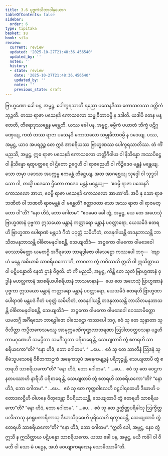 ```yaml
---
title: 3.6 ပုဗ္ဗကဲသိဘာဝါနုယောဂ
tableOfContents: false
sidebar:
  order: 6
type: tipitaka
basket: su
book: sila
review:
  current: review
  updated: '2025-10-27T21:48:36.456540'
  updated_by: ''
  notes: ''
  history:
  - state: review
    date: '2025-10-27T21:48:36.456540'
    updated_by: ''
    notes: ''
    previous_state: draft
---
```



<ReviewStatus review={frontmatter.review} showDetails={true} />

<HypothesisAnnotation frontmatter={frontmatter} />

<DynamicBreadcrumb />

<Division number="283" book="sila" e="ch" v="6" p="97">

<Paragraph number="403" book="sila">
ဗြာဟ္မဏော ခေါ ပန, အမ္ဗဋ္ဌ, ပေါက္ခရသာတိ ရညော ပသေနဒိဿ ကောသလဿ ဒတ္တိကံ ဘုဉ္ဇတိ. တဿ ရာဇာ ပသေနဒိ ကောသလော သမ္မုခီဘာဝမ္ပိ န ဒဒါတိ. ယဒါပိ တေန မန္တေတိ, တိရောဒုဿန္တေန မန္တေတိ. ယဿ ခေါ ပန, အမ္ဗဋ္ဌ, ဓမ္မိကံ ပယာတံ ဘိက္ခံ ပဋိဂ္ဂဏှေယျ, ကထံ တဿ ရာဇာ ပသေနဒိ ကောသလော သမ္မုခီဘာဝမ္ပိ န ဒဒေယျ. ပဿ, အမ္ဗဋ္ဌ, ယာဝ အပရဒ္ဓဉ္စ တေ ဣဒံ အာစရိယဿ ဗြာဟ္မဏဿ ပေါက္ခရသာတိဿ.
</Paragraph>

</Division>
<Division number="284" book="sila" e="ch" v="6" p="97">

<Paragraph number="404" book="sila">
တံ ကိံ မညသိ, အမ္ဗဋ္ဌ, ဣဓ ရာဇာ ပသေနဒိ ကောသလော ဟတ္ထိဂီဝါယ ဝါ နိသိန္နော အဿပိဋ္ဌေ ဝါ နိသိန္နော ရထူပတ္ထရေ ဝါ ဌိတော ဥဂ္ဂေဟိ ဝါ ရာဇညေဟိ ဝါ ကိဉ္စိဒေဝ မန္တနံ မန္တေယျ. သော တမှာ ပဒေသာ အပက္ကမ္မ ဧကမန္တံ တိဋ္ဌေယျ. အထ အာဂစ္ဆေယျ သုဒ္ဒေါ ဝါ သုဒ္ဒဒါသော ဝါ, တသ္မိံ ပဒေသေ ဌိတော တဒေဝ မန္တနံ မန္တေယျ—  ‘ဧဝမ္ပိ ရာဇာ ပသေနဒိ ကောသလော အာဟ, ဧဝမ္ပိ ရာဇာ ပသေနဒိ ကောသလော အာဟာ’တိ. အပိ နု သော ရာဇဘဏိတံ ဝါ ဘဏတိ ရာဇမန္တနံ ဝါ မန္တေတိ? ဧတ္တာဝတာ သော အဿ ရာဇာ ဝါ ရာဇမတ္တော ဝါ”တိ? “နော ဟိဒံ, ဘော ဂေါတမ”.
</Paragraph>

</Division>
<Division number="285" book="sila" e="ch" v="6" p="97">

<Paragraph number="405" book="sila">
“ဧဝမေဝ ခေါ တွံ, အမ္ဗဋ္ဌ, ယေ တေ အဟေသုံ ဗြာဟ္မဏာနံ ပုဗ္ဗကာ ဣသယော မန္တာနံ ကတ္တာရော မန္တာနံ ပဝတ္တာရော, ယေသမိဒံ ဧတရဟိ ဗြာဟ္မဏာ ပေါရာဏံ မန္တပဒံ ဂီတံ ပဝုတ္တံ သမိဟိတံ, တဒနုဂါယန္တိ တဒနုဘာသန္တိ ဘာသိတမနုဘာသန္တိ ဝါစိတမနုဝါစေန္တိ, သေယျထိဒံ—  အဋ္ဌကော ဝါမကော ဝါမဒေဝေါ ဝေဿာမိတ္တော ယမတဂ္ဂိ အင်္ဂီရသော ဘာရဒွါဇော ဝါသေဋ္ဌော ကဿပေါ ဘဂု—  ‘တျာဟံ မန္တေ အဓိယာမိ သာစရိယကော’တိ, တာဝတာ တွံ ဘဝိဿသိ ဣသိ ဝါ ဣသိတ္ထာယ ဝါ ပဋိပန္နောတိ နေတံ ဌာနံ ဝိဇ္ဇတိ.
</Paragraph>

</Division>
<Division number="286" book="sila" e="ch" v="6" p="97">

<Paragraph number="406" book="sila">
တံ ကိံ မညသိ, အမ္ဗဋ္ဌ, ကိန္တိ တေ သုတံ ဗြာဟ္မဏာနံ ဝုဒ္ဓါနံ မဟလ္လကာနံ အာစရိယပါစရိယာနံ ဘာသမာနာနံ—  ယေ တေ အဟေသုံ ဗြာဟ္မဏာနံ ပုဗ္ဗကာ ဣသယော မန္တာနံ ကတ္တာရော မန္တာနံ ပဝတ္တာရော, ယေသမိဒံ ဧတရဟိ ဗြာဟ္မဏာ ပေါရာဏံ မန္တပဒံ ဂီတံ ပဝုတ္တံ သမိဟိတံ, တဒနုဂါယန္တိ တဒနုဘာသန္တိ ဘာသိတမနုဘာသန္တိ ဝါစိတမနုဝါစေန္တိ, သေယျထိဒံ—  အဋ္ဌကော ဝါမကော ဝါမဒေဝေါ ဝေဿာမိတ္တော ယမတဂ္ဂိ အင်္ဂီရသော ဘာရဒွါဇော ဝါသေဋ္ဌော ကဿပေါ ဘဂု, ဧဝံ သု တေ သုနှာတာ သုဝိလိတ္တာ ကပ္ပိတကေသမဿူ အာမုက္ကမဏိကုဏ္ဍလာဘရဏာ ဩဒါတဝတ္ထဝသနာ ပဉ္စဟိ ကာမဂုဏေဟိ သမပ္ပိတာ သမင်္ဂီဘူတာ ပရိစာရေန္တိ, သေယျထာပိ တွံ ဧတရဟိ သာစရိယကော”တိ? “နော ဟိဒံ, ဘော ဂေါတမ”.
</Paragraph>

<Paragraph number="407" book="sila">
“ …ပေ…  ဧဝံ သု တေ သာလီနံ ဩဒနံ သုစိမံသူပသေစနံ ဝိစိတကာဠကံ အနေကသူပံ အနေကဗျဉ္ဇနံ ပရိဘုဉ္ဇန္တိ, သေယျထာပိ တွံ ဧတရဟိ သာစရိယကော”တိ? “နော ဟိဒံ, ဘော ဂေါတမ”.
</Paragraph>

<Paragraph number="408" book="sila">
“ …ပေ…  ဧဝံ သု တေ ဝေဌကနတပဿာဟိ နာရီဟိ ပရိစာရေန္တိ, သေယျထာပိ တွံ ဧတရဟိ သာစရိယကော”တိ? “နော ဟိဒံ, ဘော ဂေါတမ”.
</Paragraph>

<Paragraph number="409" book="sila">
“ …ပေ…  ဧဝံ သု တေ ကုတ္တဝါလေဟိ ဝဠဝါရထေဟိ ဒီဃာဟိ ပတောဒလဋ္ဌီဟိ ဝါဟနေ ဝိတုဒေန္တာ ဝိပရိယာယန္တိ, သေယျထာပိ တွံ ဧတရဟိ သာစရိယကော”တိ? “နော ဟိဒံ, ဘော ဂေါတမ”.
</Paragraph>

<Paragraph number="410" book="sila">
“ …ပေ…  ဧဝံ သု တေ ဥက္ကိဏ္ဏပရိခါသု ဩက္ခိတ္တပလိဃာသု နဂရူပကာရိကာသု ဒီဃာသိဝုဓေဟိ ပုရိသေဟိ ရက္ခာပေန္တိ, သေယျထာပိ တွံ ဧတရဟိ သာစရိယကော”တိ? “နော ဟိဒံ, ဘော ဂေါတမ”.
</Paragraph>

<Paragraph number="411" book="sila">
“ဣတိ ခေါ, အမ္ဗဋ္ဌ, နေဝ တွံ ဣသိ န ဣသိတ္ထာယ ပဋိပန္နော သာစရိယကော. ယဿ ခေါ ပန, အမ္ဗဋ္ဌ, မယိ ကင်္ခါ ဝါ ဝိမတိ ဝါ သော မံ ပဉှေန, အဟံ ဝေယျာကရဏေန သောဓိဿာမီ”တိ.
</Paragraph>
</Division>